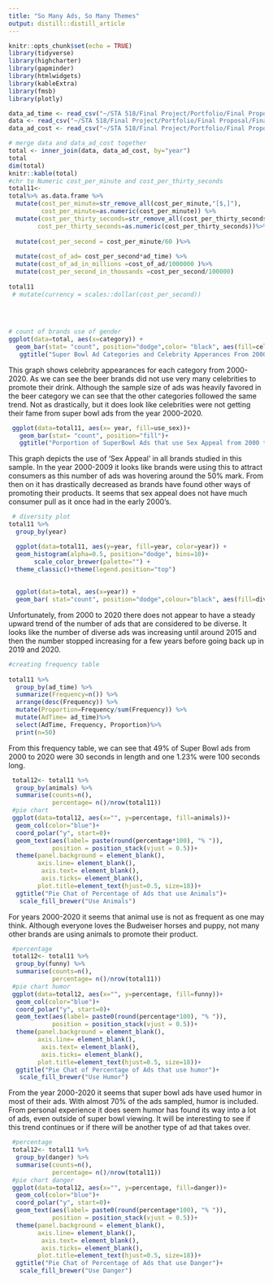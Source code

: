 ```yaml
---
title: "So Many Ads, So Many Themes"
output: distill::distill_article
---
```


```r
knitr::opts_chunk$set(echo = TRUE)
library(tidyverse)
library(highcharter)
library(gapminder)
library(htmlwidgets)
library(kableExtra)
library(fmsb)
library(plotly)
```

```r
data_ad_time <- read_csv("~/STA 518/Final Project/Portfolio/Final Proposal/Final Project/Ad  Time _ Category - Sheet1.csv")
data <- read_csv("~/STA 518/Final Project/Portfolio/Final Proposal/Final Project/combined  - Sheet1.csv")
data_ad_cost <- read_csv("~/STA 518/Final Project/Portfolio/Final Proposal/Final Project/Cost per Super bowl ad 2000-2020 - Sheet1 (1).csv")
```
```r
# merge data and data_ad_cost together 
total <- inner_join(data, data_ad_cost, by="year")
total
dim(total)
knitr::kable(total)
#chr to Numeric cost_per_minute and cost_per_thirty_seconds
total11<-
total%>% as.data.frame %>%
  mutate(cost_per_minute=str_remove_all(cost_per_minute,"[$,]"),
         cost_per_minute=as.numeric(cost_per_minute)) %>%
  mutate(cost_per_thirty_seconds=str_remove_all(cost_per_thirty_seconds,"[$,]"),
        cost_per_thirty_seconds=as.numeric(cost_per_thirty_seconds))%>%
  
  mutate(cost_per_second = cost_per_minute/60 )%>%
  
  mutate(cost_of_ad= cost_per_second*ad_time) %>%
  mutate(cost_of_ad_in_millions =cost_of_ad/1000000 )%>%
  mutate(cost_per_second_in_thousands =cost_per_second/100000)
  
total11
 # mutate(currency = scales::dollar(cost_per_second))
  
 
  
```

```r
# count of brands use of gender
ggplot(data=total, aes(x=category)) +
  geom_bar(stat= "count", position="dodge",color= "black", aes(fill=celebrity))+ 
   ggtitle("Super Bowl Ad Categories and Celebrity Apperances From 2000-2020")
```
This graph shows celebrity appearances for each category from 2000-2020. As we can see the beer brands did not use very many celebrities to promote their drink. Although the sample size of ads was heavily favored in the beer category we can see that the other categories followed the same trend. Not as drastically, but it does look like celebrities were not getting their fame from super bowl ads from the year 2000-2020.


```r
 ggplot(data=total11, aes(x= year, fill=use_sex))+
   geom_bar(stat= "count", position="fill")+
   ggtitle("Porportion of SuperBowl Ads that use Sex Appeal from 2000 to 2020")
```

This graph depicts the use of 'Sex Appeal' in all brands studied in this sample. In the year 2000-2009 it looks like brands were using this to attract consumers as this number of ads was hovering around the 50% mark. From then on it has drastically decreased as brands have found other ways of promoting their products. It seems that sex appeal does not have much consumer pull as it once had in the early 2000's. 
```r
 # diversity plot
total11 %>%
  group_by(year)

  ggplot(data=total11, aes(y=year, fill=year, color=year)) +
  geom_histogram(alpha=0.5, position="dodge", bins=10)+
       scale_color_brewer(palette="") + 
  theme_classic()+theme(legend.position="top")
 
  
  ggplot(data=total, aes(x=year)) +
  geom_bar( stat="count", position="dodge",colour="black", aes(fill=diversity)) 

```
Unfortunately, from 2000 to 2020 there does not appear to have a steady upward trend of the number of ads that are considered to be diverse. It looks like the number of diverse ads was increasing until around 2015 and then the number stopped increasing for a few years before going back up in 2019 and 2020. 
```r
#creating frequency table 
 
total11 %>%
  group_by(ad_time) %>%
  summarize(Frequency=n()) %>%
  arrange(desc(Frequency)) %>%
  mutate(Proportion=Frequency/sum(Frequency)) %>%
  mutate(AdTime= ad_time)%>%
  select(AdTime, Frequency, Proportion)%>%
  print(n=50)
```
From  this frequency table, we can see that 49% of Super Bowl ads from 2000 to 2020 were 30 seconds in length and one 1.23% were 100 seconds long. 

```r
 total12<- total11 %>%
  group_by(animals) %>%
  summarise(counts=n(),
            percentage= n()/nrow(total11))
 #pie chart
 ggplot(data=total12, aes(x="", y=percentage, fill=animals))+
  geom_col(color="blue")+
  coord_polar("y", start=0)+
  geom_text(aes(label= paste(round(percentage*100), "% ")),
            position = position_stack(vjust = 0.5))+
  theme(panel.background = element_blank(),
        axis.line= element_blank(),
         axis.text= element_blank(),
         axis.ticks= element_blank(),
        plot.title=element_text(hjust=0.5, size=18))+
  ggtitle("Pie Chat of Percentage of Ads that use Animals")+
   scale_fill_brewer("Use Animals")

```
For years 2000-2020 it seems that animal use is not as frequent as one may think. Although everyone loves the Budweiser horses and puppy, not many other brands are using animals to promote their product. 

```r
 #percentage
 total12<- total11 %>%
  group_by(funny) %>%
  summarise(counts=n(),
            percentage= n()/nrow(total11))
 #pie chart humor
 ggplot(data=total12, aes(x="", y=percentage, fill=funny))+
  geom_col(color="blue")+
  coord_polar("y", start=0)+
  geom_text(aes(label= paste0(round(percentage*100), "% ")),
            position = position_stack(vjust = 0.5))+
  theme(panel.background = element_blank(),
        axis.line= element_blank(),
         axis.text= element_blank(),
         axis.ticks= element_blank(),
        plot.title=element_text(hjust=0.5, size=18))+
  ggtitle("Pie Chat of Percentage of Ads that use humor")+
   scale_fill_brewer("Use Humor") 

```
From the year 2000-2020 it seems that super bowl ads have used humor in most of their ads. With almost 70% of the ads sampled, humor is included. From personal experience it does seem humor has found its way into a lot of ads, even outside of super bowl viewing. It will be interesting to see if this trend continues or if there will be another type of ad that takes over.

```r

 #percentage
 total12<- total11 %>%
  group_by(danger) %>%
  summarise(counts=n(),
            percentage= n()/nrow(total11))
 #pie chart danger
 ggplot(data=total12, aes(x="", y=percentage, fill=danger))+
  geom_col(color="blue")+
  coord_polar("y", start=0)+
  geom_text(aes(label= paste0(round(percentage*100), "% ")),
            position = position_stack(vjust = 0.5))+
  theme(panel.background = element_blank(),
        axis.line= element_blank(),
         axis.text= element_blank(),
         axis.ticks= element_blank(),
        plot.title=element_text(hjust=0.5, size=18))+
  ggtitle("Pie Chat of Percentage of Ads that use Danger")+
   scale_fill_brewer("Use Danger") 

```
